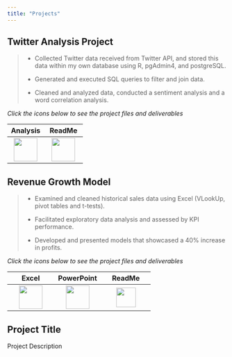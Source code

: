 ```yaml
---
title: "Projects"
---
```


::: {.callout-note collapse="true"}
## Twitter Analysis Project

> -   Collected Twitter data received from Twitter API, and stored this data within my own database using R, pgAdmin4, and postgreSQL.
>
> -   Generated and executed SQL queries to filter and join data.
>
> -   Cleaned and analyzed data, conducted a sentiment analysis and a word correlation analysis.

*Click the icons below to see the project files and deliverables*

|                                                  Analysis                                                   |                                                       ReadMe                                                       |
|:---------------------------------:|:-----------------------------------:|
| [![](images/journal-richtext.svg){width="54"}](https://bradfordjohnson.github.io/twitter-analysis-project/) | [![](images/github.svg){width="54"}](https://github.com/bradfordjohnson/twitter-analysis-project/blob/t/README.md) |
:::

::: {.callout-note collapse="true"}
## Revenue Growth Model

> -   Examined and cleaned historical sales data using Excel (VLookUp, pivot tables and t-tests).
>
> -   Facilitated exploratory data analysis and assessed by KPI performance.
>
> -   Developed and presented models that showcased a 40% increase in profits.

*Click the icons below to see the project files and deliverables*

|                                                   Excel                                                    |                                                 PowerPoint                                                 |                                                      ReadMe                                                      |
|:----------------------:|:----------------------:|:-----------------------:|
| [![](images/filetype-xlsx.svg){width="54px"}](https://1drv.ms/x/s!Ahpkb3AfX4xfgsA0TbaqsDQorD8vKA?e=vEQXVr) | [![](images/filetype-pptx.svg){width="54px"}](https://1drv.ms/p/s!Ahpkb3AfX4xfgsAztt7OBQG6rwSqYg?e=HYOXor) | [![](images/github.svg){width="45"}](https://github.com/bradfordjohnson/thinkful/blob/main/capstone-1/README.md) |
:::

::: {.callout-note collapse="true"}
## Project Title
Project Description
:::
